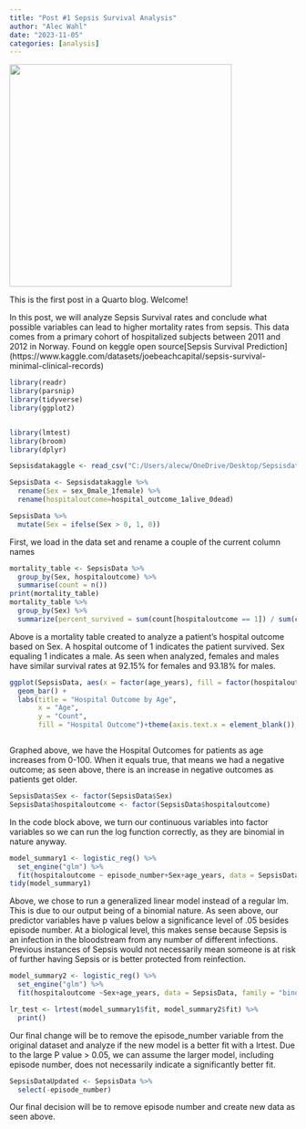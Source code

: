 ```yaml
---
title: "Post #1 Sepsis Survival Analysis"
author: "Alec Wahl"
date: "2023-11-05"
categories: [analysis]
---
```


![](images/sepsisphoto.jpg){width="390"}

This is the first post in a Quarto blog. Welcome!

In this post, we will analyze Sepsis Survival rates and conclude what possible variables can lead to higher mortality rates from sepsis. This data comes from a primary cohort of hospitalized subjects between 2011 and 2012 in Norway. Found on keggle open source\[Sepsis Survival Prediction\](https://www.kaggle.com/datasets/joebeachcapital/sepsis-survival-minimal-clinical-records)

```r
library(readr)
library(parsnip)
library(tidyverse)
library(ggplot2)


library(lmtest)
library(broom)
library(dplyr)
```

```R

Sepsisdatakaggle <- read_csv("C:/Users/alecw/OneDrive/Desktop/Sepsisdatakaggle.csv", show_col_types = FALSE)


```

```r
SepsisData <- Sepsisdatakaggle %>%
  rename(Sex = sex_0male_1female) %>%
  rename(hospitaloutcome=hospital_outcome_1alive_0dead)

SepsisData %>%
  mutate(Sex = ifelse(Sex > 0, 1, 0))


```

First, we load in the data set and rename a couple of the current column names

```r


mortality_table <- SepsisData %>%
  group_by(Sex, hospitaloutcome) %>%
  summarise(count = n())
print(mortality_table)
mortality_table %>%
  group_by(Sex) %>%
  summarize(percent_survived = sum(count[hospitaloutcome == 1]) / sum(count) * 100)

```

Above is a mortality table created to analyze a patient's hospital outcome based on Sex. A hospital outcome of 1 indicates the patient survived. Sex equaling 1 indicates a male. As seen when analyzed, females and males have similar survival rates at 92.15% for females and 93.18% for males.
```r
ggplot(SepsisData, aes(x = factor(age_years), fill = factor(hospitaloutcome==0))) +
  geom_bar() +
  labs(title = "Hospital Outcome by Age",
       x = "Age",
       y = "Count",
       fill = "Hospital Outcome")+theme(axis.text.x = element_blank())



```

Graphed above, we have the Hospital Outcomes for patients as age increases from 0-100. When it equals true, that means we had a negative outcome; as seen above, there is an increase in negative outcomes as patients get older.


```r
SepsisData$Sex <- factor(SepsisData$Sex)
SepsisData$hospitaloutcome <- factor(SepsisData$hospitaloutcome)
```
In the code block above, we turn our continuous variables into factor variables so we can run the log function correctly, as they are binomial in nature anyway.

```r
model_summary1 <- logistic_reg() %>%
  set_engine("glm") %>%
  fit(hospitaloutcome ~ episode_number+Sex+age_years, data = SepsisData, family = "binomial")
tidy(model_summary1)

```
Above, we chose to run a generalized linear model instead of a regular lm. This is due to our output being of a binomial nature. As seen above, our predictor variables have p values below a significance level of .05 besides episode number. At a biological level, this makes sense because Sepsis is an infection in the bloodstream from any number of different infections. Previous instances of Sepsis would not necessarily mean someone is at risk of further having Sepsis or is better protected from reinfection.

```r
model_summary2 <- logistic_reg() %>%
  set_engine("glm") %>%
  fit(hospitaloutcome ~Sex+age_years, data = SepsisData, family = "binomial")

lr_test <- lrtest(model_summary1$fit, model_summary2$fit) %>%
  print()


```

Our final change will be to remove the episode_number variable from the original dataset and analyze if the new model is a better fit with a lrtest. Due to the large P value > 0.05, we can assume the larger model, including episode number, does not necessarily indicate a significantly better fit.

```r
SepsisDataUpdated <- SepsisData %>%
  select(-episode_number)
```

Our final decision will be to remove episode number and create new data as seen above.
